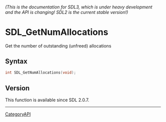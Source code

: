 ====== (This is the documentation for SDL3, which is under heavy development and the API is changing! SDL2 is the current stable version!) ======
= SDL_GetNumAllocations =

Get the number of outstanding (unfreed) allocations 

== Syntax ==

<syntaxhighlight lang='c'>
int SDL_GetNumAllocations(void);
</syntaxhighlight>

== Version ==

This function is available since SDL 2.0.7.

----
[[CategoryAPI]]


